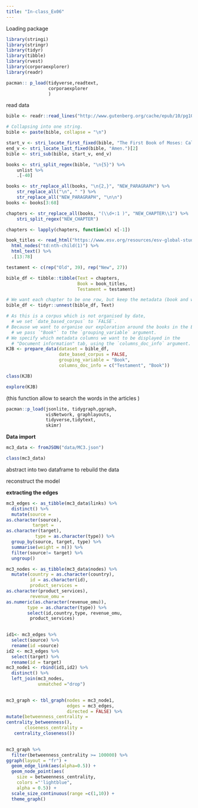 ```yaml
---
title: "In-class_Ex06"
---
```


Loading package

```r
library(stringi)
library(stringr)
library(tidyr)
library(tibble)
library(rvest)
library(corporaexplorer)
library(readr)
```

```r
pacman:: p_load(tidyverse,readtext,
                corporaexplorer
                )
```

read data

```r
bible <- readr::read_lines("http://www.gutenberg.org/cache/epub/10/pg10.txt")
```

```r
# Collapsing into one string.
bible <- paste(bible, collapse = "\n")
```

```r
start_v <- stri_locate_first_fixed(bible, "The First Book of Moses: Called Genesis")[1]
end_v <- stri_locate_last_fixed(bible, "Amen.")[2]
bible <- stri_sub(bible, start_v, end_v)
```

```r
books <- stri_split_regex(bible, "\n{5}") %>%
    unlist %>%
    .[-40] 
```

```r
books <- str_replace_all(books, "\n{2,}", "NEW_PARAGRAPH") %>%
    str_replace_all("\n", " ") %>%
    str_replace_all("NEW_PARAGRAPH", "\n\n")
books <- books[3:68] 
```

```r
chapters <- str_replace_all(books, "(\\d+:1 )", "NEW_CHAPTER\\1") %>%
    stri_split_regex("NEW_CHAPTER")
```

```r
chapters <- lapply(chapters, function(x) x[-1])
```

```r
book_titles <- read_html("https://www.esv.org/resources/esv-global-study-bible/list-of-abbreviations") %>%
  html_nodes("td:nth-child(1)") %>%
  html_text() %>%
  .[13:78]
```

```r
testament <- c(rep("Old", 39), rep("New", 27))
```

```r
bible_df <- tibble::tibble(Text = chapters,
                           Book = book_titles,
                           Testament = testament)
```

```r
# We want each chapter to be one row, but keep the metadata (book and which testament).
bible_df <- tidyr::unnest(bible_df, Text)
```

```r
# As this is a corpus which is not organised by date,
  # we set `date_based_corpus` to `FALSE`.
# Because we want to organise our exploration around the books in the Bible,
  # we pass `"Book"` to the `grouping_variable` argument.
# We specify which metadata columns we want to be displayed in the
  # "Document information" tab, using the `columns_doc_info` argument.
KJB <- prepare_data(dataset = bible_df,
                    date_based_corpus = FALSE,
                    grouping_variable = "Book",
                    columns_doc_info = c("Testament", "Book"))
```

```r
class(KJB)
```

```r
explore(KJB)
```

(this function allow to search the words in the articles )

```r
pacman::p_load(jsonlite, tidygraph,ggraph, 
               visNetwork, graphlayouts,
               tidyverse,tidytext,
               skimr)
```

**Data import**

```r
mc3_data <- fromJSON("data/MC3.json")
```

```r
class(mc3_data)
```

abstract into two dataframe to rebuild the data

reconstruct the model

**extracting the edges**

```r
mc3_edges <- as_tibble(mc3_data$links) %>%
  distinct() %>%
  mutate(source =
as.character(source),
          target = 
as.character(target),
           type = as.character(type)) %>%
  group_by(source, target, type) %>%
  summarise(weight = n()) %>%
  filter(source!= target) %>%
  ungroup()

```

```r
mc3_nodes <- as_tibble(mc3_data$nodes) %>%
  mutate(country = as.character(country),
         id = as.character(id),
         product_services =
as.character(product_services), 
         revenue_omu = 
as.numeric(as.character(revenue_omu)),
        type = as.character(type)) %>%
        select(id,country,type, revenue_omu,
         product_services)
           


```

```r
id1<- mc3_edges %>%
  select(source) %>%
  rename(id =source)
id2 <- mc3_edges %>%
  select(target) %>%
  rename(id = target)
mc3_node1 <- rbind(id1,id2) %>%
  distinct() %>%
  left_join(mc3_nodes,
            unmatched ="drop")
  


```

```r
mc3_graph <- tbl_graph(nodes = mc3_node1,
                       edges = mc3_edges,
                       directed = FALSE) %>%
mutate(betweenness_centrality = 
centrality_betweenness(),
       closeness_centrality =
   centrality_closeness())
  
```

```r
mc3_graph %>%
  filter(betweenness_centrality >= 100000) %>%
ggraph(layout = "fr") +
  geom_edge_link(aes(alpha=0.5)) +
  geom_node_point(aes(
    size = betweenness_centrality,
    colors ="'lightblue",
    alpha = 0.5)) +
  scale_size_continuous(range =c(1,10)) + 
  theme_graph()

```
